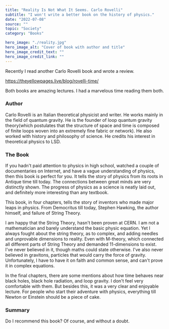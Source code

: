 ---
title: "Reality Is Not What It Seems. Carlo Rovelli"
subtitle: "I won't write a better book on the history of physics."
date: "2022-07-08"
source: ""
topic: "Society"
category: "Books" 

hero_image: "./reality.jpg"
hero_image_alt: "Cover of book with author and title"
hero_image_credit_text: ""
hero_image_credit_link: ""
---

Recently I read another Carlo Rovelli book and wrote a review.

https://theyellowpages.live/blog/rovelli-time/

Both books are amazing lectures. I had a marvelous time reading them both.

### Author

Carlo Rovelli is an Italian theoretical physicist and writer. He works mainly in the field of quantum gravity. He is the founder of loop quantum gravity theory(which postulates that the structure of space and time is composed of finite loops woven into an extremely fine fabric or network). He also worked with history and philosophy of science. He credits his interest in theoretical physics to LSD.

### The Book

If you hadn't paid attention to physics in high school, watched a couple of documentaries on Internet, and have a vague understanding of physics, then this book is perfect for you. It tells the story of physics from its roots in Antique time till today. The connections between great minds are very distinctly shown. The progress of physics as a science is neatly laid out, and definitely more interesting than any textbook.

This book, in four chapters, tells the story of inventors who made major leaps in physics. From Democritus till today, Stephen Hawking, the author himself, and failure of String Theory.

I  am happy that the String Theory, hasn't been proven at CERN. I am not a mathematician and barely understand the basic physic equation. Yet I always fought about the string theory, as to complex, and adding needles and unprovable dimensions to reality. Even with M-theory, which connected all different parts of String Theory and demanded 11-dimensions to exist. I've never believed in it, though maths could state otherwise. I've also never believed in gravitons, particles that would carry the force of gravity. Unfortunately, I have to have it on faith and common sense, and can't prove it in complex equations.

In the final chapters, there are some mentions about how time behaves near black holes, black hole radiation, and loop gravity. I don't feel very comfortable with them. But besides this, it was a very clear and enjoyable lecture. For people who start their adventure with physics, everything till Newton or Einstein should be a piece of cake. 

### Summary

Do I recommend this book? Of course, and without a doubt. 

